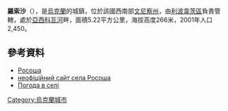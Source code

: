 {{coord|49|14|38|N|29|11|20|E|scale:30000|display=title}}

'''羅索沙'''（{{lang-uk|Росоша}}），是[[烏克蘭|烏克蘭]]的城鎮，位於該國西南部[[文尼察州|文尼察州]]，由[[利波韋茨區|利波韋茨區]]負責管轄，處於[[亞西科瓦河|亞西科瓦河]]畔，面積5.22平方公里，海拔高度266米，2001年人口2,450。

==參考資料==
* [http://w1.c1.rada.gov.ua/pls/z7502/A005?rdat1=24.10.2012&rf7571=2202 Росоша]{{dead link|date=2018年4月 |bot=InternetArchiveBot |fix-attempted=yes }}
* [http://rososcha.at.ua/ неофіційний сайт села Росоша] {{Wayback|url=http://rososcha.at.ua/ |date=20180814155941 }}
* [http://weather.in.ua/ua/vinnickaja/22773 Погода в селі] {{Wayback|url=http://weather.in.ua/ua/vinnickaja/22773 |date=20111220072442 }}

{{Ukraine-geo-stub}}
[[Category:烏克蘭城市|Category:烏克蘭城市]]